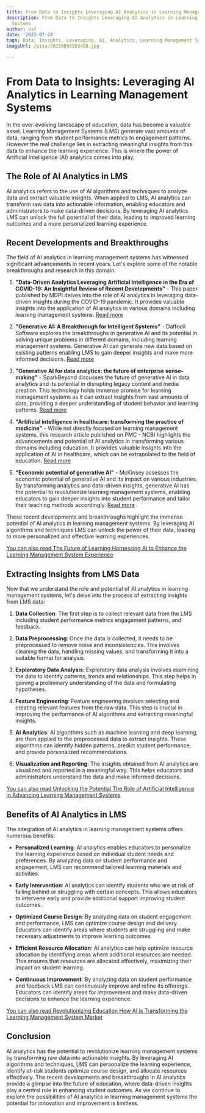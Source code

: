```yaml
---
title: From Data to Insights Leveraging AI Analytics in Learning Management Systems
description: From Data to Insights Leveraging AI Analytics in Learning Management
  Systems
author: Usf
date: '2023-07-24'
tags: Data, Insights, Leveraging, AI, Analytics, Learning Management Systems
imageUrl: /pixa/20230802203458.jpg

---
```

# From  Data to Insights: Leveraging AI Analytics in Learning Management Systems

In the ever-evolving landscape  of education, data has become a valuable asset.  Learning Management Systems (LMS) generate vast amounts of data, ranging from  student performance metrics to engagement patterns. However the real challenge lies in extracting meaningful insights from  this data to enhance  the learning experience. This is where the power of Artificial Intelligence (AI) analytics comes into play.

## The Role  of AI Analytics in LMS

AI analytics refers to the use of AI algorithms and techniques  to analyze data  and extract valuable insights. When  applied to LMS, AI  analytics can transform raw data into actionable information, enabling  educators and administrators to make data-driven decisions. By leveraging AI analytics LMS can unlock the full  potential of  their data, leading to improved learning outcomes and a  more personalized learning experience.

## Recent Developments and  Breakthroughs

The field of AI analytics in  learning management systems has witnessed  significant advancements in recent years. Let's explore some of the  notable breakthroughs and research in this  domain:

1. **"Data-Driven Analytics Leveraging  Artificial Intelligence in the Era of COVID-19: An Insightful Review of Recent Developments"** - This paper published by  MDPI delves into the role of AI analytics in leveraging data-driven insights during the  COVID-19 pandemic. It provides valuable  insights  into the application of AI analytics in various domains including learning management systems. [Read more](https://www.mdpi.com/2073-8994/14/1/16)

2.  **"Generative AI: A Breakthrough  for Intelligent Systems"** - Daffodil Software explores the breakthroughs in generative AI and its potential in solving unique problems in different domains, including learning management systems. Generative AI can generate new  data based  on existing patterns enabling LMS to gain deeper insights and make more informed  decisions. [Read more](https://insights.daffodilsw.com/blog/generative-ai-a-breakthrough-for-intelligent-systems)

3. **"Generative AI for data analytics: the future of  enterprise sense-making"** - SparkBeyond discusses the future  of  generative AI in data analytics and its potential in disrupting legacy content and media creation. This technology holds immense promise for learning management systems as it can extract insights from vast amounts of data, providing a deeper understanding of student behavior and learning patterns. [Read more](https://www.sparkbeyond.com/articles/generative-ai-for-analytics-the-future-of-enterprise-sense-making)

4. **"Artificial intelligence in healthcare: transforming the practice of medicine"** - While not directly focused on learning management systems, this research article published on PMC - NCBI highlights  the advancements and potential of AI analytics in transforming various  domains including education. It provides valuable insights into the application of AI in healthcare, which can  be extrapolated to the  field of education. [Read more](https://www.ncbi.nlm.nih.gov/pmc/articles/PMC8285156/)

5.  **"Economic  potential of generative AI"** - McKinsey assesses the economic  potential of  generative AI and its  impact  on various industries. By transforming analytics and data-driven insights, generative AI has the potential to revolutionize learning management systems, enabling educators to gain deeper insights into student performance and tailor their teaching methods accordingly. [Read more](https://www.mckinsey.com/capabilities/mckinsey-digital/our-insights/the-economic-potential-of-generative-ai-the-next-productivity-frontier)

These  recent developments and breakthroughs  highlight the immense potential of AI analytics in learning management systems.  By leveraging  AI algorithms and techniques LMS can unlock the power of their data, leading to more personalized and effective learning experiences.

[You can also read The Future of Learning Harnessing AI to Enhance  the Learning Management System Experience](The%20Future%20of%20Learning%20Harnessing%20AI%20to%20Enhance%20the%20Learning%20Management%20System%20Experience)


## Extracting Insights  from  LMS Data

Now that we understand the role  and potential of AI analytics in learning management systems, let's delve into the process of extracting  insights from LMS data:

1. **Data Collection**: The first  step is to collect relevant data from the  LMS including student performance metrics engagement patterns, and feedback.

2. **Data Preprocessing**: Once the data is collected, it needs to be  preprocessed to remove noise and inconsistencies. This involves cleaning the data, handling missing values, and transforming it into a suitable format for  analysis.

3. **Exploratory Data Analysis**: Exploratory data analysis involves examining the data  to identify patterns, trends  and relationships.  This step helps in gaining a preliminary  understanding of  the data and formulating hypotheses.

4. **Feature Engineering**: Feature engineering involves selecting and  creating relevant features from the raw data. This step is crucial in improving the performance of AI algorithms  and extracting meaningful insights.

5. **AI  Analytics**:  AI algorithms such as machine learning and deep learning, are then applied to the preprocessed data to extract insights. These  algorithms can identify hidden  patterns, predict student performance, and provide personalized recommendations.

6. **Visualization and Reporting**: The insights  obtained from AI analytics are visualized and reported in a  meaningful way. This helps educators and administrators understand the data and make  informed decisions.

[You can also  read Unlocking  the Potential The Role of  Artificial Intelligence  in Advancing Learning Management Systems](Unlocking%20the%20Potential%20The%20Role%20of%20Artificial%20Intelligence%20in%20Advancing%20Learning%20Management%20Systems)


## Benefits of AI Analytics in LMS

The integration of AI analytics in learning management systems offers numerous benefits:

- **Personalized Learning**: AI analytics enables educators to personalize the learning experience based on individual student needs and preferences. By analyzing data  on student performance and engagement, LMS can recommend tailored  learning materials and activities.

- **Early Intervention**: AI analytics can  identify students who are at risk of falling behind or struggling  with certain concepts. This  allows educators to intervene  early and provide additional support improving student outcomes.

- **Optimized Course Design**: By analyzing  data on  student engagement and performance, LMS can optimize  course design and  delivery. Educators can identify areas where students  are struggling  and make necessary adjustments to  improve learning  outcomes.

- **Efficient Resource Allocation**: AI analytics can help optimize resource allocation by identifying areas where additional  resources are needed. This ensures that resources  are allocated effectively,  maximizing their impact on student learning.

- **Continuous Improvement**: By analyzing data on student performance and feedback LMS can continuously improve  and refine its offerings. Educators can identify areas for improvement and make data-driven  decisions to enhance the learning experience.

[You can also read Revolutionizing Education How AI is Transforming the Learning Management System Market](Revolutionizing%20Education%20How%20AI%20is%20Transforming%20the%20Learning%20Management%20System%20Market)


## Conclusion

AI analytics has the potential to revolutionize learning management systems  by transforming  raw data  into actionable insights. By leveraging AI algorithms and techniques, LMS can personalize the learning experience, identify at-risk students optimize course design, and allocate resources effectively. The recent developments and breakthroughs in AI analytics provide a glimpse into the future  of  education, where data-driven insights play a central role in enhancing student outcomes. As we continue to explore the  possibilities of AI analytics in learning management systems the potential  for  innovation and improvement is limitless.